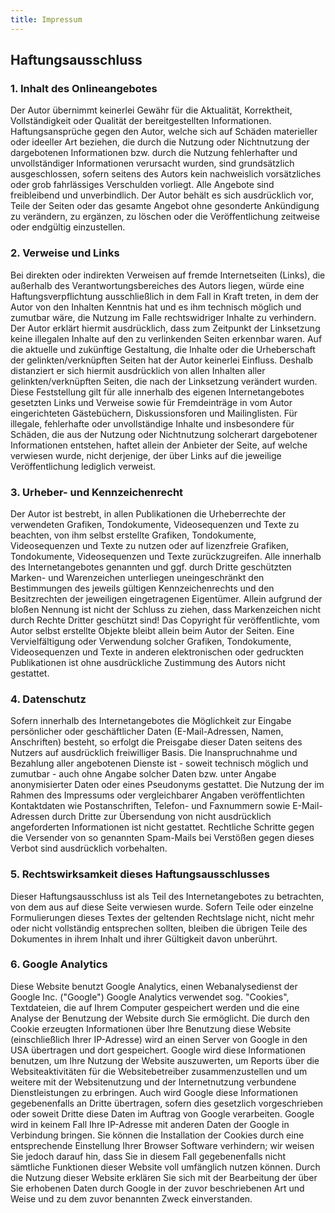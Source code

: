 ```yaml
---
title: Impressum
---
```

## **Haftungsausschluss**

### **1. Inhalt des Onlineangebotes**

Der Autor übernimmt keinerlei Gewähr für die Aktualität, Korrektheit, Vollständigkeit oder Qualität der bereitgestellten Informationen. Haftungsansprüche gegen den Autor, welche sich auf Schäden materieller oder ideeller Art beziehen, die durch die Nutzung oder Nichtnutzung der dargebotenen Informationen bzw. durch die Nutzung fehlerhafter und unvollständiger Informationen verursacht wurden, sind grundsätzlich ausgeschlossen, sofern seitens des Autors kein nachweislich vorsätzliches oder grob fahrlässiges Verschulden vorliegt. Alle Angebote sind freibleibend und unverbindlich. Der Autor behält es sich ausdrücklich vor, Teile der Seiten oder das gesamte Angebot ohne gesonderte Ankündigung zu verändern, zu ergänzen, zu löschen oder die Veröffentlichung zeitweise oder endgültig einzustellen.

### **2. Verweise und Links**

Bei direkten oder indirekten Verweisen auf fremde Internetseiten (Links), die außerhalb des Verantwortungsbereiches des Autors liegen, würde eine Haftungsverpflichtung ausschließlich in dem Fall in Kraft treten, in dem der Autor von den Inhalten Kenntnis hat und es ihm technisch möglich und zumutbar wäre, die Nutzung im Falle rechtswidriger Inhalte zu verhindern. Der Autor erklärt hiermit ausdrücklich, dass zum Zeitpunkt der Linksetzung keine illegalen Inhalte auf den zu verlinkenden Seiten erkennbar waren. Auf die aktuelle und zukünftige Gestaltung, die Inhalte oder die Urheberschaft der gelinkten/verknüpften Seiten hat der Autor keinerlei Einfluss. Deshalb distanziert er sich hiermit ausdrücklich von allen Inhalten aller gelinkten/verknüpften Seiten, die nach der Linksetzung verändert wurden. Diese Feststellung gilt für alle innerhalb des eigenen Internetangebotes gesetzten Links und Verweise sowie für Fremdeinträge in vom Autor eingerichteten Gästebüchern, Diskussionsforen und Mailinglisten. Für illegale, fehlerhafte oder unvollständige Inhalte und insbesondere für Schäden, die aus der Nutzung oder Nichtnutzung solcherart dargebotener Informationen entstehen, haftet allein der Anbieter der Seite, auf welche verwiesen wurde, nicht derjenige, der über Links auf die jeweilige Veröffentlichung lediglich verweist.

### **3. Urheber- und Kennzeichenrecht**

Der Autor ist bestrebt, in allen Publikationen die Urheberrechte der verwendeten Grafiken, Tondokumente, Videosequenzen und Texte zu beachten, von ihm selbst erstellte Grafiken, Tondokumente, Videosequenzen und Texte zu nutzen oder auf lizenzfreie Grafiken, Tondokumente, Videosequenzen und Texte zurückzugreifen. Alle innerhalb des Internetangebotes genannten und ggf. durch Dritte geschützten Marken- und Warenzeichen unterliegen uneingeschränkt den Bestimmungen des jeweils gültigen Kennzeichenrechts und den Besitzrechten der jeweiligen eingetragenen Eigentümer. Allein aufgrund der bloßen Nennung ist nicht der Schluss zu ziehen, dass Markenzeichen nicht durch Rechte Dritter geschützt sind! Das Copyright für veröffentlichte, vom Autor selbst erstellte Objekte bleibt allein beim Autor der Seiten. Eine Vervielfältigung oder Verwendung solcher Grafiken, Tondokumente, Videosequenzen und Texte in anderen elektronischen oder gedruckten Publikationen ist ohne ausdrückliche Zustimmung des Autors nicht gestattet.

### **4. Datenschutz**

Sofern innerhalb des Internetangebotes die Möglichkeit zur Eingabe persönlicher oder geschäftlicher Daten (E-Mail-Adressen, Namen, Anschriften) besteht, so erfolgt die Preisgabe dieser Daten seitens des Nutzers auf ausdrücklich freiwilliger Basis. Die Inanspruchnahme und Bezahlung aller angebotenen Dienste ist - soweit technisch möglich und zumutbar - auch ohne Angabe solcher Daten bzw. unter Angabe anonymisierter Daten oder eines Pseudonyms gestattet. Die Nutzung der im Rahmen des Impressums oder vergleichbarer Angaben veröffentlichten Kontaktdaten wie Postanschriften, Telefon- und Faxnummern sowie E-Mail-Adressen durch Dritte zur Übersendung von nicht ausdrücklich angeforderten Informationen ist nicht gestattet. Rechtliche Schritte gegen die Versender von so genannten Spam-Mails bei Verstößen gegen dieses Verbot sind ausdrücklich vorbehalten.

### **5. Rechtswirksamkeit dieses Haftungsausschlusses**

Dieser Haftungsausschluss ist als Teil des Internetangebotes zu betrachten, von dem aus auf diese Seite verwiesen wurde. Sofern Teile oder einzelne Formulierungen dieses Textes der geltenden Rechtslage nicht, nicht mehr oder nicht vollständig entsprechen sollten, bleiben die übrigen Teile des Dokumentes in ihrem Inhalt und ihrer Gültigkeit davon unberührt.

### **6. Google Analytics**

Diese Website benutzt Google Analytics, einen Webanalysedienst der Google Inc. ("Google") Google Analytics verwendet sog. "Cookies", Textdateien, die auf Ihrem Computer gespeichert werden und die eine Analyse der Benutzung der Website durch Sie ermöglicht. Die durch den Cookie erzeugten Informationen über Ihre Benutzung diese Website (einschließlich Ihrer IP-Adresse) wird an einen Server von Google in den USA übertragen und dort gespeichert. Google wird diese Informationen benutzen, um Ihre Nutzung der Website auszuwerten, um Reports über die Websiteaktivitäten für die Websitebetreiber zusammenzustellen und um weitere mit der Websitenutzung und der Internetnutzung verbundene Dienstleistungen zu erbringen. Auch wird Google diese Informationen gegebenenfalls an Dritte übertragen, sofern dies gesetzlich vorgeschrieben oder soweit Dritte diese Daten im Auftrag von Google verarbeiten. Google wird in keinem Fall Ihre IP-Adresse mit anderen Daten der Google in Verbindung bringen. Sie können die Installation der Cookies durch eine entsprechende Einstellung Ihrer Browser Software verhindern; wir weisen Sie jedoch darauf hin, dass Sie in diesem Fall gegebenenfalls nicht sämtliche Funktionen dieser Website voll umfänglich nutzen können. Durch die Nutzung dieser Website erklären Sie sich mit der Bearbeitung der über Sie erhobenen Daten durch Google in der zuvor beschriebenen Art und Weise und zu dem zuvor benannten Zweck einverstanden.
